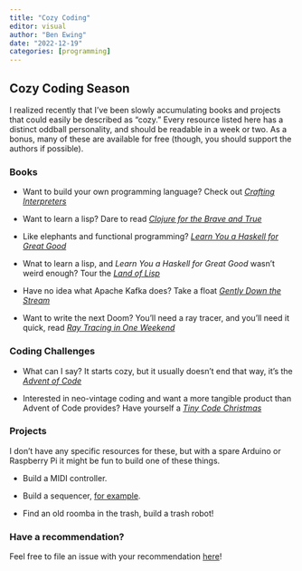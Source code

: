 ```yaml
---
title: "Cozy Coding"
editor: visual
author: "Ben Ewing"
date: "2022-12-19"
categories: [programming]
---
```


## Cozy Coding Season

I realized recently that I've been slowly accumulating books and projects that could easily be described as "cozy." Every resource listed here has a distinct oddball personality, and should be readable in a week or two. As a bonus, many of these are available for free (though, you should support the authors if possible).

### Books

-   Want to build your own programming language? Check out [*Crafting Interpreters*](https://www.craftinginterpreters.com)

<!-- -->

-   Want to learn a lisp? Dare to read [*Clojure for the Brave and True*](https://www.braveclojure.com/foreword/)

-   Like elephants and functional programming? [*Learn You a Haskell for Great Good*](http://learnyouahaskell.com)

-   Wnat to learn a lisp, and *Learn You a Haskell for Great Good* wasn't weird enough? Tour the [*Land of Lisp*](http://landoflisp.com)

-   Have no idea what Apache Kafka does? Take a float [*Gently Down the Stream*](https://www.gentlydownthe.stream)

-   Want to write the next Doom? You'll need a ray tracer, and you'll need it quick, read [*Ray Tracing in One Weekend*](https://raytracing.github.io/books/RayTracingInOneWeekend.html)

### Coding Challenges

-   What can I say? It starts cozy, but it usually doesn't end that way, it's the [*Advent of Code*](https://adventofcode.com)

-   Interested in neo-vintage coding and want a more tangible product than Advent of Code provides? Have yourself a [*Tiny Code Christmas*](https://tcc.lovebyte.party)

### Projects

I don't have any specific resources for these, but with a spare Arduino or Raspberry Pi it might be fun to build one of these things.

-   Build a MIDI controller.

-   Build a sequencer, [for example](https://github.com/todbot/picostepseq).

-   Find an old roomba in the trash, build a trash robot!

### Have a recommendation?

Feel free to file an issue with your recommendation [here](https://github.com/ben-e/improperprior/issues)!
